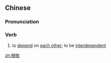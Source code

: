 ==Chinese==
{{zh-forms}}

===Pronunciation===
{{zh-pron
|m=xiāngyī
|c=soeng1 ji1
|mn=qz,tw,xm:siong-i/twvk,zz:siang-i
|cat=v
}}

===Verb===
{{zh-verb}}

# to [[depend]] on [[each other]]; to be [[interdependent]]

[[zh:相依]]